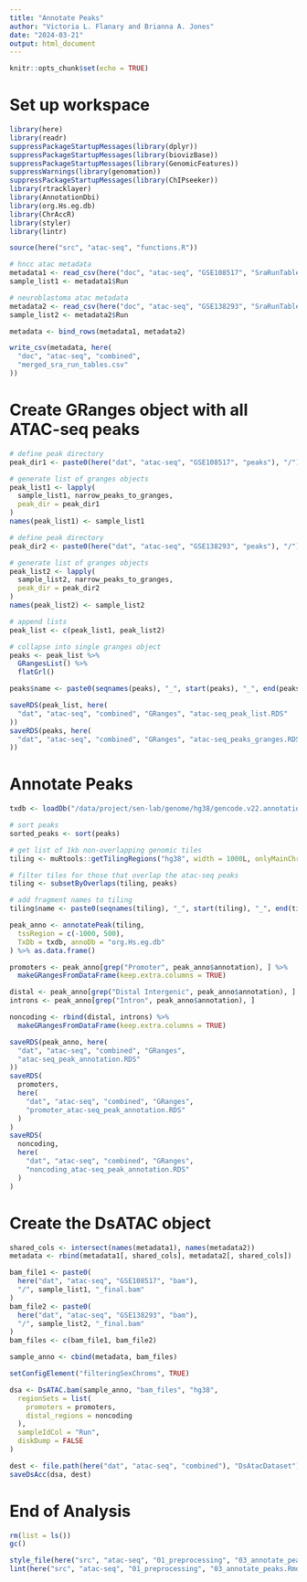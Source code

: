```yaml
---
title: "Annotate Peaks"
author: "Victoria L. Flanary and Brianna A. Jones"
date: "2024-03-21"
output: html_document
---
```


```r
knitr::opts_chunk$set(echo = TRUE)
```

# Set up workspace
```r
library(here)
library(readr)
suppressPackageStartupMessages(library(dplyr))
suppressPackageStartupMessages(library(biovizBase))
suppressPackageStartupMessages(library(GenomicFeatures))
suppressWarnings(library(genomation))
suppressPackageStartupMessages(library(ChIPseeker))
library(rtracklayer)
library(AnnotationDbi)
library(org.Hs.eg.db)
library(ChrAccR)
library(styler)
library(lintr)
```

```r
source(here("src", "atac-seq", "functions.R"))
```

```r
# hncc atac metadata
metadata1 <- read_csv(here("doc", "atac-seq", "GSE108517", "SraRunTable.txt"))
sample_list1 <- metadata1$Run

# neuroblastoma atac metadata
metadata2 <- read_csv(here("doc", "atac-seq", "GSE138293", "SraRunTable.txt"))
sample_list2 <- metadata2$Run
```

```r
metadata <- bind_rows(metadata1, metadata2)

write_csv(metadata, here(
  "doc", "atac-seq", "combined",
  "merged_sra_run_tables.csv"
))
```

# Create GRanges object with all ATAC-seq peaks
```r
# define peak directory
peak_dir1 <- paste0(here("dat", "atac-seq", "GSE108517", "peaks"), "/")

# generate list of granges objects
peak_list1 <- lapply(
  sample_list1, narrow_peaks_to_granges,
  peak_dir = peak_dir1
)
names(peak_list1) <- sample_list1
```

```r
# define peak directory
peak_dir2 <- paste0(here("dat", "atac-seq", "GSE138293", "peaks"), "/")

# generate list of granges objects
peak_list2 <- lapply(
  sample_list2, narrow_peaks_to_granges,
  peak_dir = peak_dir2
)
names(peak_list2) <- sample_list2
```

```r
# append lists
peak_list <- c(peak_list1, peak_list2)

# collapse into single granges object
peaks <- peak_list %>%
  GRangesList() %>%
  flatGrl()
```

```r
peaks$name <- paste0(seqnames(peaks), "_", start(peaks), "_", end(peaks))
```

```r
saveRDS(peak_list, here(
  "dat", "atac-seq", "combined", "GRanges", "atac-seq_peak_list.RDS"
))
saveRDS(peaks, here(
  "dat", "atac-seq", "combined", "GRanges", "atac-seq_peaks_granges.RDS"
))
```

# Annotate Peaks
```r
txdb <- loadDb("/data/project/sen-lab/genome/hg38/gencode.v22.annotation.txdb")
```

```r
# sort peaks
sorted_peaks <- sort(peaks)

# get list of 1kb non-overlapping genomic tiles
tiling <- muRtools::getTilingRegions("hg38", width = 1000L, onlyMainChrs = TRUE)

# filter tiles for those that overlap the atac-seq peaks
tiling <- subsetByOverlaps(tiling, peaks)

# add fragment names to tiling
tiling$name <- paste0(seqnames(tiling), "_", start(tiling), "_", end(tiling))
```

```r
peak_anno <- annotatePeak(tiling,
  tssRegion = c(-1000, 500),
  TxDb = txdb, annoDb = "org.Hs.eg.db"
) %>% as.data.frame()
```

```r
promoters <- peak_anno[grep("Promoter", peak_anno$annotation), ] %>%
  makeGRangesFromDataFrame(keep.extra.columns = TRUE)
```

```r
distal <- peak_anno[grep("Distal Intergenic", peak_anno$annotation), ]
introns <- peak_anno[grep("Intron", peak_anno$annotation), ]

noncoding <- rbind(distal, introns) %>%
  makeGRangesFromDataFrame(keep.extra.columns = TRUE)
```

```r
saveRDS(peak_anno, here(
  "dat", "atac-seq", "combined", "GRanges",
  "atac-seq_peak_annotation.RDS"
))
saveRDS(
  promoters,
  here(
    "dat", "atac-seq", "combined", "GRanges",
    "promoter_atac-seq_peak_annotation.RDS"
  )
)
saveRDS(
  noncoding,
  here(
    "dat", "atac-seq", "combined", "GRanges",
    "noncoding_atac-seq_peak_annotation.RDS"
  )
)
```

# Create the DsATAC object
```r
shared_cols <- intersect(names(metadata1), names(metadata2))
metadata <- rbind(metadata1[, shared_cols], metadata2[, shared_cols])
```

```r
bam_file1 <- paste0(
  here("dat", "atac-seq", "GSE108517", "bam"),
  "/", sample_list1, "_final.bam"
)
bam_file2 <- paste0(
  here("dat", "atac-seq", "GSE138293", "bam"),
  "/", sample_list2, "_final.bam"
)
bam_files <- c(bam_file1, bam_file2)
```

```r
sample_anno <- cbind(metadata, bam_files)
```

```r
setConfigElement("filteringSexChroms", TRUE)
```

```r
dsa <- DsATAC.bam(sample_anno, "bam_files", "hg38",
  regionSets = list(
    promoters = promoters,
    distal_regions = noncoding
  ),
  sampleIdCol = "Run",
  diskDump = FALSE
)
```

```r
dest <- file.path(here("dat", "atac-seq", "combined"), "DsAtacDataset")
saveDsAcc(dsa, dest)
```

# End of Analysis
```r
rm(list = ls())
gc()
```

```r
style_file(here("src", "atac-seq", "01_preprocessing", "03_annotate_peaks.Rmd"))
lint(here("src", "atac-seq", "01_preprocessing", "03_annotate_peaks.Rmd"))
```

